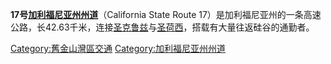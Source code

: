 {{Infobox US Road
|Name = '''17号加州州道<br/>State Route 17'''<br/>
|Shield = California_17.svg
|Map = California_State_Route_17.svg
|Mile = 26.49
|Km = 42.63
|LengthRef = 
|Direction A = 南
|Direction B = 北
|System=加利福尼亚州州道
|From =[[File:California_1.svg|20px]][[1号加利福尼亚州州道|SR 1]]（[[圣塔克鲁兹_(加利福尼亚州)|圣克鲁兹]]）
|To = [[File:I-280_(CA).svg|20px]][[280号州际公路|I-280]]/[[File:I-880_(CA).svg|20px]][[880号州际公路|I-880]]（[[圣荷西_(加利福尼亚州)|圣荷西]]）
|Junction = [[File:California_35.svg|20px]][[35号加州州道|SR 35]]/[[File:California_9.svg|20px]][[9号加州州道|SR 9]]<br />[[File:California_85.svg|20px]][[85号加州州道|SR 85]]
|Formed = 1930年代
}}

'''17号[[加利福尼亚州州道|加利福尼亚州州道]]'''（California State Route 17）是加利福尼亚州的一条高速公路，长42.63千米，连接[[圣塔克鲁兹_(加利福尼亚州)|圣克鲁兹]]与[[圣荷西_(加利福尼亚州)|圣荷西]]，搭载有大量往返硅谷的通勤者。
{{旧金山湾区高速公路}}
[[Category:舊金山灣區交通|Category:舊金山灣區交通]]
[[Category:加利福尼亚州州道|Category:加利福尼亚州州道]]
